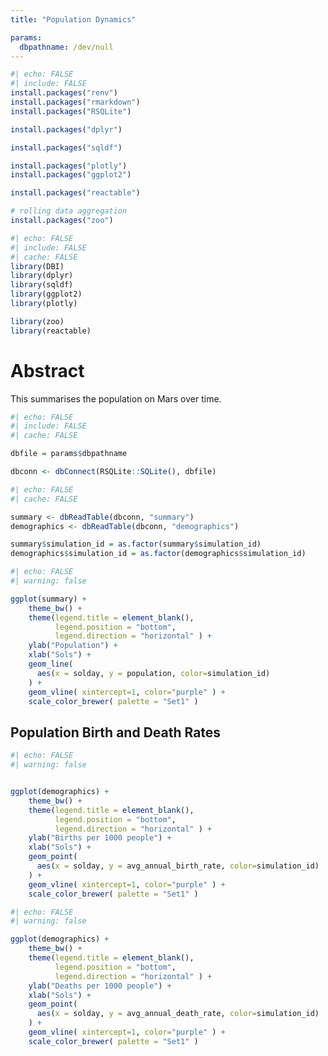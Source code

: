 ```yaml
---
title: "Population Dynamics"

params:
  dbpathname: /dev/null
---
```


```r
#| echo: FALSE
#| include: FALSE
install.packages("renv")
install.packages("rmarkdown")
install.packages("RSQLite")

install.packages("dplyr")

install.packages("sqldf")

install.packages("plotly")
install.packages("ggplot2")

install.packages("reactable")

# rolling data aggregation
install.packages("zoo")

```

```r
#| echo: FALSE
#| include: FALSE
#| cache: FALSE
library(DBI)
library(dplyr)
library(sqldf)
library(ggplot2)
library(plotly)

library(zoo)
library(reactable)

```

# Abstract

This summarises the population on Mars over time.


```r
#| echo: FALSE
#| include: FALSE
#| cache: FALSE

dbfile = params$dbpathname

dbconn <- dbConnect(RSQLite::SQLite(), dbfile)

```

```r
#| echo: FALSE
#| cache: FALSE

summary <- dbReadTable(dbconn, "summary")
demographics <- dbReadTable(dbconn, "demographics")

summary$simulation_id = as.factor(summary$simulation_id)
demographics$simulation_id = as.factor(demographics$simulation_id)

```

```r
#| echo: FALSE
#| warning: false

ggplot(summary) +
    theme_bw() +
    theme(legend.title = element_blank(),
          legend.position = "bottom", 
          legend.direction = "horizontal" ) +
    ylab("Population") +
    xlab("Sols") +
    geom_line(
      aes(x = solday, y = population, color=simulation_id)
    ) +
    geom_vline( xintercept=1, color="purple" ) +
    scale_color_brewer( palette = "Set1" )

```

## Population Birth and Death Rates


```r
#| echo: FALSE
#| warning: false


ggplot(demographics) +
    theme_bw() +
    theme(legend.title = element_blank(),
          legend.position = "bottom", 
          legend.direction = "horizontal" ) +
    ylab("Births per 1000 people") +
    xlab("Sols") +
    geom_point(
      aes(x = solday, y = avg_annual_birth_rate, color=simulation_id)
    ) +
    geom_vline( xintercept=1, color="purple" ) +
    scale_color_brewer( palette = "Set1" )

```

```r
#| echo: FALSE
#| warning: false

ggplot(demographics) +
    theme_bw() +
    theme(legend.title = element_blank(),
          legend.position = "bottom", 
          legend.direction = "horizontal" ) +
    ylab("Deaths per 1000 people") +
    xlab("Sols") +
    geom_point(
      aes(x = solday, y = avg_annual_death_rate, color=simulation_id)
    ) +
    geom_vline( xintercept=1, color="purple" ) +
    scale_color_brewer( palette = "Set1" )

```

